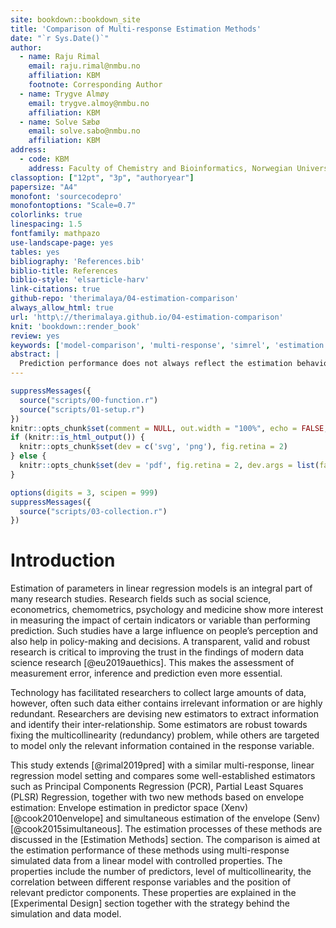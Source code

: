 ```yaml
---
site: bookdown::bookdown_site
title: 'Comparison of Multi-response Estimation Methods'
date: "`r Sys.Date()`"
author:
  - name: Raju Rimal
    email: raju.rimal@nmbu.no
    affiliation: KBM
    footnote: Corresponding Author
  - name: Trygve Almøy
    email: trygve.almoy@nmbu.no
    affiliation: KBM
  - name: Solve Sæbø
    email: solve.sabo@nmbu.no
    affiliation: KBM
address:
  - code: KBM
    address: Faculty of Chemistry and Bioinformatics, Norwegian University of Life Sciences, Ås, Norway
classoption: ["12pt", "3p", "authoryear"]
papersize: "A4"
monofont: 'sourcecodepro'
monofontoptions: "Scale=0.7"
colorlinks: true
linespacing: 1.5
fontfamily: mathpazo
use-landscape-page: yes
tables: yes
bibliography: 'References.bib'
biblio-title: References
biblio-style: 'elsarticle-harv'
link-citations: true
github-repo: 'therimalaya/04-estimation-comparison'
always_allow_html: true
url: 'http\://therimalaya.github.io/04-estimation-comparison'
knit: 'bookdown::render_book'
review: yes
keywords: ['model-comparison', 'multi-response', 'simrel', 'estimation', 'estimation error', 'meta modeling', 'envelope estimation']
abstract: |
  Prediction performance does not always reflect the estimation behaviour of a method. High error in estimation may necessarily not result in high prediction error, but can lead to an unreliable prediction if test data lie in a slightly different subspace than the training data. In addition, high estimation error often leads to unstable estimates, and consequently, the estimated effect of predictors on the response can not have a valid interpretation. Many research fields show more interest in the effect of predictor variables than actual prediction performance. This study compares some newly-developed (envelope) and well-established (PCR, PLS) estimation methods using simulated data with specifically designed properties such as Multicollinearity in the predictor variables, the correlation between multiple responses and the position of principal components corresponding to predictors that are relevant for the response. This study aims to give some insights into these methods and help the researchers to understand and use them for further study. Here we have, not surprisingly, found that no single method is superior to others, but each has its strength for some specific nature of data. In addition, the newly developed envelope method has shown impressive results in finding relevant information from data using significantly fewer components than the other methods.
---
```


```r
suppressMessages({
  source("scripts/00-function.r")
  source("scripts/01-setup.r")
})
knitr::opts_chunk$set(comment = NULL, out.width = "100%", echo = FALSE, message=FALSE, warning=FALSE, error=FALSE)
if (knitr::is_html_output()) {
  knitr::opts_chunk$set(dev = c('svg', 'png'), fig.retina = 2)
} else {
  knitr::opts_chunk$set(dev = 'pdf', fig.retina = 2, dev.args = list(family="Helvetica"))
}
```

```r
options(digits = 3, scipen = 999)
suppressMessages({
  source("scripts/03-collection.r")
})
```

# Introduction #

Estimation of parameters in linear regression models is an integral part of many research studies. Research fields such as social science, econometrics, chemometrics, psychology and medicine show more interest in measuring the impact of certain indicators or variable than performing prediction. Such studies have a large influence on people’s perception and also help in policy-making and decisions. A transparent, valid and robust research is critical to improving the trust in the findings of modern data science research [@eu2019auethics]. This makes the assessment of measurement error, inference and prediction even more essential.

Technology has facilitated researchers to collect large amounts of data, however, often such data either contains irrelevant information or are highly redundant. Researchers are devising new estimators to extract information and identify their inter-relationship. Some estimators are robust towards fixing the multicollinearity (redundancy) problem, while others are targeted to model only the relevant information contained in the response variable.

This study extends [@rimal2019pred] with a similar multi-response, linear regression model setting and compares some well-established estimators such as Principal Components Regression (PCR), Partial Least Squares (PLSR) Regression, together with two new methods based on envelope estimation: Envelope estimation in predictor space (Xenv) [@cook2010envelope] and simultaneous estimation of the envelope (Senv) [@cook2015simultaneous]. The estimation processes of these methods are discussed in the [Estimation Methods] section. The comparison is aimed at the estimation performance of these methods using multi-response simulated data from a linear model with controlled properties. The properties include the number of predictors, level of multicollinearity, the correlation between different response variables and the position of relevant predictor components. These properties are explained in the [Experimental Design] section together with the strategy behind the simulation and data model.
